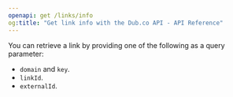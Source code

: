 ```yaml
---
openapi: get /links/info
og:title: "Get link info with the Dub.co API - API Reference"
---
```


You can retrieve a link by providing one of the following as a query parameter:

- `domain` and `key`.
- `linkId`.
- `externalId`.
